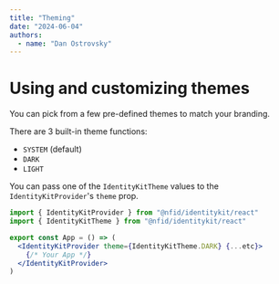 ```yaml
---
title: "Theming"
date: "2024-06-04"
authors:
  - name: "Dan Ostrovsky"
---
```


# Using and customizing themes

You can pick from a few pre-defined themes to match your branding.

There are 3 built-in theme functions:

- `SYSTEM` (default)
- `DARK`
- `LIGHT`

You can pass one of the `IdentityKitTheme` values to the `IdentityKitProvider`'s `theme` prop.

```jsx
import { IdentityKitProvider } from "@nfid/identitykit/react"
import { IdentityKitTheme } from "@nfid/identitykit/react"

export const App = () => (
  <IdentityKitProvider theme={IdentityKitTheme.DARK} {...etc}>
    {/* Your App */}
  </IdentityKitProvider>
)
```
